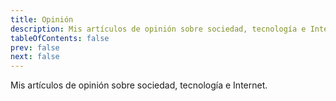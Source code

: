 ```yaml
---
title: Opinión
description: Mis artículos de opinión sobre sociedad, tecnología e Internet
tableOfContents: false
prev: false
next: false
---
```


Mis artículos de opinión sobre sociedad, tecnología e Internet.

<CardGrid>
  <LinkCard
    title="Internet nos está jodiendo la vida"
    description="Y nos estamos empezando a dar cuenta"
    href="/opinion/redes-sociales/"
  />
  <LinkCard
    title="Errar"
    description="Faltar a alguien, no cumplir con lo que se le debe"
    href="/opinion/errar/"
  />
</CardGrid>